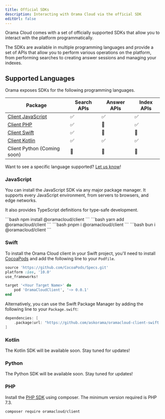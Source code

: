 ```yaml
---
title: Official SDKs
description: Interacting with Orama Cloud via the official SDK
editUrl: false
---
```


Orama Cloud comes with a set of officially supported SDKs that allow you to interact with the platform programmatically.

The SDKs are available in multiple programming languages and provide a set of APIs that allow you to perform various operations on the platform, from performing searches to creating answer sessions and managing your indexes.

## Supported Languages

Orama exposes SDKs for the following programming languages.

| Package                                                              | Search APIs | Answer APIs | Index APIs |
|----------------------------------------------------------------------|-------------|-------------|------------|
| [Client JavaScript](https://github.com/askorama/oramacloud-client)   | ✅           | ✅          | ✅         |
| [Client PHP](https://github.com/askorama/oramacloud-client-php)      | ✅           | 🚧          | ✅         |
| [Client Swift](https://github.com/askorama/oramacloud-client-swift)  | ✅           | 🚧          | 🚧         |
| [Client Kotlin](https://github.com/askorama/oramacloud-client-kotlin)| ✅           | ✅          | ✅         |
| Client Python (Coming soon)                                          | 🚧           | 🚧          | 🚧         |

Want to see a specific language supported? [Let us know](https://github.com/orgs/askorama/discussions/new?category=ideas)!

### JavaScript

You can install the JavaScript SDK via any major package manager. It supports every JavaScript environment, from servers to browsers, and edge networks.

It also provides TypeScript definitions for type-safe development.

<Tabs>
  <TabItem label='npm' icon='seti:npm'>
    ```bash
    npm install @oramacloud/client
    ```
  </TabItem>
  <TabItem label='yarn' icon='seti:yarn'>
    ```bash
    yarn add @oramacloud/client
    ```
  </TabItem>
  <TabItem label='pnpm' icon='pnpm'>
    ```bash
    pnpm i @oramacloud/client
    ```
  </TabItem>
  <TabItem label='bun' icon='bun'>
    ```bash
    bun i @oramacloud/client
    ```
  </TabItem>
</Tabs>

### Swift

To install the Orama Cloud client in your Swift project, you'll need to install [CocoaPods](https://cocoapods.org) and add the following line to your `Podfile`.

```ruby
source 'https://github.com/CocoaPods/Specs.git'
platform :ios, '10.0'
use_frameworks!

target '<Your Target Name>' do
    pod 'OramaCloudClient', '~> 0.0.1'
end
```

Alternatively, you can use the Swift Package Manager by adding the following line to your `Package.swift`:

```swift
dependencies: [
    .package(url: "https://github.com/askorama/oramacloud-client-swift.git", from: "0.0.1")
]
```

### Kotlin

The Kotlin SDK will be available soon. Stay tuned for updates!

### Python

The Python SDK will be available soon. Stay tuned for updates!

### PHP

Install the [PHP SDK](https://packagist.org/packages/oramacloud/client) using composer. The minimum version required is PHP 7.3.

```sh
composer require oramacloud/client
```